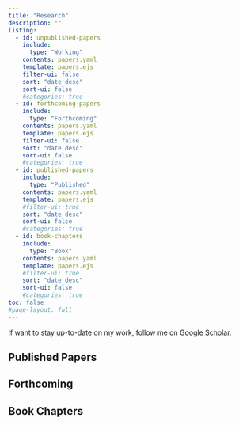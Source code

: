 ---
title: "Research"
description: "" 
listing:
  - id: unpublished-papers
    include: 
      type: "Working"
    contents: papers.yaml
    template: papers.ejs
    filter-ui: false
    sort: "date desc"
    sort-ui: false
    #categories: true
  - id: forthcoming-papers
    include: 
      type: "Forthcoming"
    contents: papers.yaml
    template: papers.ejs
    filter-ui: false
    sort: "date desc"
    sort-ui: false
    #categories: true  
  - id: published-papers
    include: 
      type: "Published"
    contents: papers.yaml
    template: papers.ejs
    #filter-ui: true
    sort: "date desc" 
    sort-ui: false
    #categories: true
  - id: book-chapters
    include: 
      type: "Book"
    contents: papers.yaml
    template: papers.ejs
    #filter-ui: true
    sort: "date desc" 
    sort-ui: false
    #categories: true
toc: false    
#page-layout: full
---

If want to stay up-to-date on my work, follow me on [Google Scholar](https://scholar.google.com/citations?user=GfW98WwAAAAJ&hl=en). 


## Published Papers

:::{#published-papers}
:::

## Forthcoming

:::{#forthcoming-papers}
:::

## Book Chapters

:::{#book-chapters}
:::



